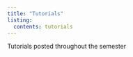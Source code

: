 ```yaml
---
title: "Tutorials"
listing:
  contents: tutorials
---
```


Tutorials posted throughout the semester
